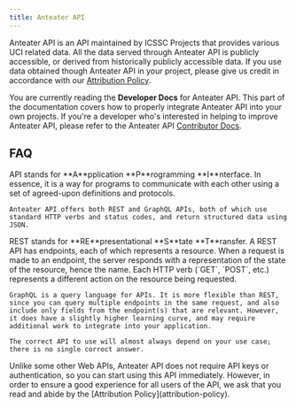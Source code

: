 ```yaml
---
title: Anteater API
---
```



Anteater API is an API maintained by ICSSC Projects that provides various UCI related data. All the data served through Anteater API is publicly accessible, or derived from historically publicly accessible data. If you use data obtained though Anteater API in your project, please give us credit in accordance with our [Attribution Policy](/docs/developer/anteaterapi/attribution-policy).

You are currently reading the **Developer Docs** for Anteater API. This part of the documentation covers how to properly integrate Anteater API into your own projects. If you're a developer who's interested in helping to improve Anteater API, please refer to the Anteater API [Contributor Docs](/docs/contributor/anteaterapi/getting-started-contributor).

## FAQ

<Accordions>
  <Accordion title="What is an API?">
    API stands for **A**pplication **P**rogramming **I**nterface. In essence, it is a way for programs to communicate with each other using a set of agreed-upon definitions and protocols.

    Anteater API offers both REST and GraphQL APIs, both of which use standard HTTP verbs and status codes, and return structured data using JSON.

  </Accordion>
  <Accordion title="What is the difference between REST and GraphQL?">
    REST stands for **RE**presentational **S**tate **T**ransfer. A REST API has endpoints, each of which represents a resource. When a request is made to an endpoint, the server responds with a representation of the state of the resource, hence the name. Each HTTP verb (`GET`, `POST`, etc.) represents a different action on the resource being requested.

    GraphQL is a query language for APIs. It is more flexible than REST, since you can query multiple endpoints in the same request, and also include only fields from the endpoint(s) that are relevant. However, it does have a slightly higher learning curve, and may require additional work to integrate into your application.

    The correct API to use will almost always depend on your use case; there is no single correct answer.

  </Accordion>
  <Accordion title="How do I start using Anteater API?">
    Unlike some other Web APIs, Anteater API does not require API keys or authentication, so you can start using this API immediately. However, in order to ensure a good experience for all users of the API, we ask that you read and abide by the [Attribution Policy](attribution-policy).

  </Accordion>
</Accordions>
